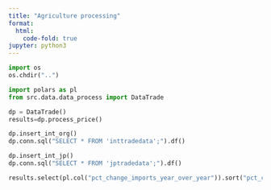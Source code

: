 ```yaml
---
title: "Agriculture processing"
format:
  html:
    code-fold: true
jupyter: python3
---
```


```python
import os
os.chdir("..")
```


```python
import polars as pl
from src.data.data_process import DataTrade

dp = DataTrade()
results=dp.process_price()
```

```python
dp.insert_int_org()
dp.conn.sql("SELECT * FROM 'inttradedata';").df()
```

```python
dp.insert_int_jp()
dp.conn.sql("SELECT * FROM 'jptradedata';").df()
```

```python
results.select(pl.col("pct_change_imports_year_over_year")).sort("pct_change_imports_year_over_year").filter(~pl.col("pct_change_imports_year_over_year").is_infinite())
```
